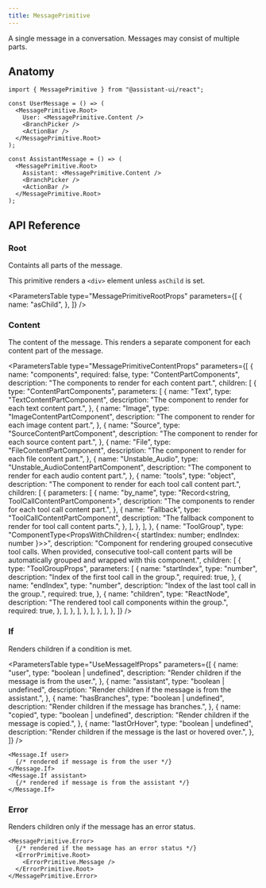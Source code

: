 ```yaml
---
title: MessagePrimitive
---
```


A single message in a conversation. Messages may consist of multiple parts.


## Anatomy

```tsx
import { MessagePrimitive } from "@assistant-ui/react";

const UserMessage = () => (
  <MessagePrimitive.Root>
    User: <MessagePrimitive.Content />
    <BranchPicker />
    <ActionBar />
  </MessagePrimitive.Root>
);

const AssistantMessage = () => (
  <MessagePrimitive.Root>
    Assistant: <MessagePrimitive.Content />
    <BranchPicker />
    <ActionBar />
  </MessagePrimitive.Root>
);
```

## API Reference

### Root

Containts all parts of the message.

This primitive renders a `<div>` element unless `asChild` is set.

<ParametersTable
  type="MessagePrimitiveRootProps"
  parameters={[
    {
      name: "asChild",
    },
  ]}
/>

### Content

The content of the message. This renders a separate component for each content part of the message.

<ParametersTable
  type="MessagePrimitiveContentProps"
  parameters={[
    {
      name: "components",
      required: false,
      type: "ContentPartComponents",
      description: "The components to render for each content part.",
      children: [
        {
          type: "ContentPartComponents",
          parameters: [
            {
              name: "Text",
              type: "TextContentPartComponent",
              description:
                "The component to render for each text content part.",
            },
            {
              name: "Image",
              type: "ImageContentPartComponent",
              description:
                "The component to render for each image content part.",
            },
            {
              name: "Source",
              type: "SourceContentPartComponent",
              description:
                "The component to render for each source content part.",
            },
            {
              name: "File",
              type: "FileContentPartComponent",
              description:
                "The component to render for each file content part.",
            },
            {
              name: "Unstable_Audio",
              type: "Unstable_AudioContentPartComponent",
              description:
                "The component to render for each audio content part.",
            },
            {
              name: "tools",
              type: "object",
              description:
                "The component to render for each tool call content part.",
              children: [
                {
                  parameters: [
                    {
                      name: "by_name",
                      type: "Record<string, ToolCallContentPartComponent>",
                      description:
                        "The components to render for each tool call content part.",
                    },
                    {
                      name: "Fallback",
                      type: "ToolCallContentPartComponent",
                      description:
                        "The fallback component to render for tool call content parts.",
                    },
                  ],
                },
              ],
            },
            {
              name: "ToolGroup",
              type: "ComponentType<PropsWithChildren<{ startIndex: number; endIndex: number }>>",
              description:
                "Component for rendering grouped consecutive tool calls. When provided, consecutive tool-call content parts will be automatically grouped and wrapped with this component.",
              children: [
                {
                  type: "ToolGroupProps",
                  parameters: [
                    {
                      name: "startIndex",
                      type: "number",
                      description: "Index of the first tool call in the group.",
                      required: true,
                    },
                    {
                      name: "endIndex",
                      type: "number",
                      description: "Index of the last tool call in the group.",
                      required: true,
                    },
                    {
                      name: "children",
                      type: "ReactNode",
                      description:
                        "The rendered tool call components within the group.",
                      required: true,
                    },
                  ],
                },
              ],
            },
          ],
        },
      ],
    },
  ]}
/>

### If

Renders children if a condition is met.

<ParametersTable
  type="UseMessageIfProps"
  parameters={[
    {
      name: "user",
      type: "boolean | undefined",
      description: "Render children if the message is from the user.",
    },
    {
      name: "assistant",
      type: "boolean | undefined",
      description: "Render children if the message is from the assistant.",
    },
    {
      name: "hasBranches",
      type: "boolean | undefined",
      description: "Render children if the message has branches.",
    },
    {
      name: "copied",
      type: "boolean | undefined",
      description: "Render children if the message is copied.",
    },
    {
      name: "lastOrHover",
      type: "boolean | undefined",
      description:
        "Render children if the message is the last or hovered over.",
    },
  ]}
/>

```tsx
<Message.If user>
  {/* rendered if message is from the user */}
</Message.If>
<Message.If assistant>
  {/* rendered if message is from the assistant */}
</Message.If>
```

### Error

Renders children only if the message has an error status.

```tsx
<MessagePrimitive.Error>
  {/* rendered if the message has an error status */}
  <ErrorPrimitive.Root>
    <ErrorPrimitive.Message />
  </ErrorPrimitive.Root>
</MessagePrimitive.Error>
```
